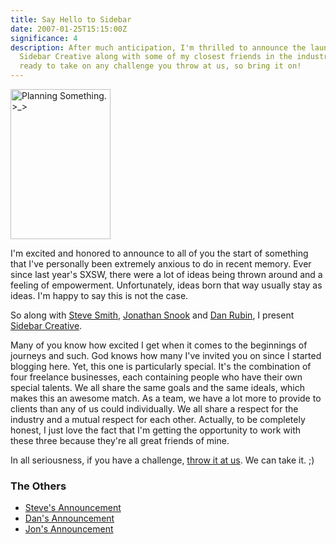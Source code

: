 ```yaml
---
title: Say Hello to Sidebar
date: 2007-01-25T15:15:00Z
significance: 4
description: After much anticipation, I'm thrilled to announce the launch of
  Sidebar Creative along with some of my closest friends in the industry. We're
  ready to take on any challenge you throw at us, so bring it on!
---
```


[<img src="https://farm1.static.flickr.com/155/353307718_579bac79cf_m.jpg" width="160" height="240" alt="Planning Something. &gt;_&gt;" />][8]

I'm excited and honored to announce to all of you the start of something that I've personally been extremely anxious to do in recent memory. Ever since last year's SXSW, there were a lot of ideas being thrown around and a feeling of empowerment. Unfortunately, ideas born that way usually stay as ideas. I'm happy to say this is not the case.

So along with [Steve Smith][1], [Jonathan Snook][2] and [Dan Rubin][3], I present [Sidebar Creative][4].

Many of you know how excited I get when it comes to the beginnings of journeys and such. God knows how many I've invited you on since I started blogging here. Yet, this one is particularly special. It's the combination of four freelance businesses, each containing people who have their own special talents. We all share the same goals and the same ideals, which makes this an awesome match. As a team, we have a lot more to provide to clients than any of us could individually. We all share a respect for the industry and a mutual respect for each other. Actually, to be completely honest, I just love the fact that I'm getting the opportunity to work with these three because they're all great friends of mine.

In all seriousness, if you have a challenge, [throw it at us][4]. We can take it. ;)

### The Others

- [Steve's Announcement][5]
- [Dan's Announcement][6]
- [Jon's Announcement][7]

[1]: http://orderedlist.com/
[2]: http://snook.ca/jonathan/
[3]: http://superfluousbanter.org/
[4]: http://sidebarcreative.com/
[5]: http://orderedlist.com/articles/sidebar-creative
[6]: http://superfluousbanter.org/archives/2007/01/introducing-sidebar-creative/
[7]: http://snook.ca/archives/business/sidebar_creative/
[8]: http://www.flickr.com/photos/avalonstar/353307718/
